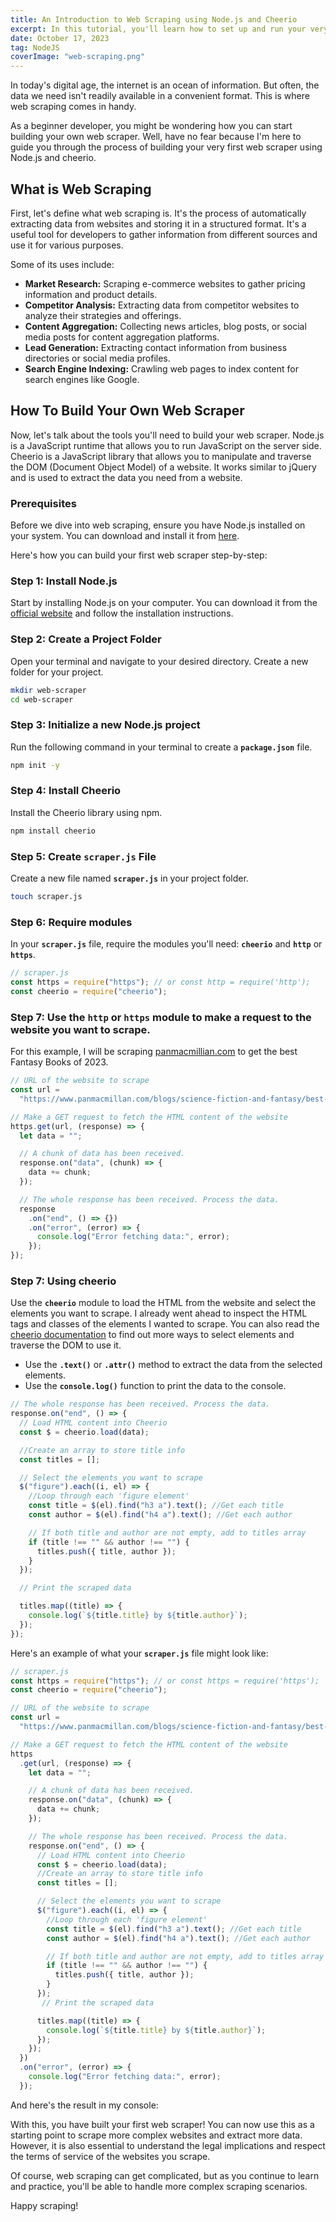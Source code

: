 ```yaml
---
title: An Introduction to Web Scraping using Node.js and Cheerio
excerpt: In this tutorial, you'll learn how to set up and run your very own web scraper.
date: October 17, 2023
tag: NodeJS
coverImage: "web-scraping.png"
---
```


In today's digital age, the internet is an ocean of information. But often, the data we need isn't readily available in a convenient format. This is where web scraping comes in handy.

As a beginner developer, you might be wondering how you can start building your own web scraper. Well, have no fear because I'm here to guide you through the process of building your very first web scraper using Node.js and cheerio.

## What is Web Scraping

First, let's define what web scraping is. It's the process of automatically extracting data from websites and storing it in a structured format. It's a useful tool for developers to gather information from different sources and use it for various purposes.

Some of its uses include:

- **Market Research:** Scraping e-commerce websites to gather pricing information and product details.
- **Competitor Analysis:** Extracting data from competitor websites to analyze their strategies and offerings.
- **Content Aggregation:** Collecting news articles, blog posts, or social media posts for content aggregation platforms.
- **Lead Generation:** Extracting contact information from business directories or social media profiles.
- **Search Engine Indexing:** Crawling web pages to index content for search engines like Google.

## How To Build Your Own Web Scraper

Now, let's talk about the tools you'll need to build your web scraper. Node.js is a JavaScript runtime that allows you to run JavaScript on the server side. Cheerio is a JavaScript library that allows you to manipulate and traverse the DOM (Document Object Model) of a website. It works similar to jQuery and is used to extract the data you need from a website.

### Prerequisites

Before we dive into web scraping, ensure you have Node.js installed on your system. You can download and install it from [here](https://nodejs.org/).

Here's how you can build your first web scraper step-by-step:

### Step 1: Install Node.js

Start by installing Node.js on your computer. You can download it from the [official website](https://nodejs.org/) and follow the installation instructions.

### Step 2: **Create a Project Folder**

Open your terminal and navigate to your desired directory. Create a new folder for your project.

```bash
mkdir web-scraper
cd web-scraper
```

### Step 3: Initialize a new Node.js project

Run the following command in your terminal to create a **`package.json`** file.

```bash
npm init -y
```

### Step 4: Install Cheerio

Install the Cheerio library using npm.

```bash
npm install cheerio
```

### **Step 5: Create `scraper.js` File**

Create a new file named **`scraper.js`** in your project folder.

```bash
touch scraper.js
```

### Step 6: Require modules

In your **`scraper.js`** file, require the modules you'll need: **`cheerio`** and **`http`** or **`https`**.

```javascript
// scraper.js
const https = require("https"); // or const http = require('http');
const cheerio = require("cheerio");
```

### Step 7: Use the **`http`** or **`https`** module to make a request to the website you want to scrape.

For this example, I will be scraping [panmacmillian.com](http://panmacmillian.com) to get the best Fantasy Books of 2023.

```javascript
// URL of the website to scrape
const url =
  "https://www.panmacmillan.com/blogs/science-fiction-and-fantasy/best-new-fantasy-books";

// Make a GET request to fetch the HTML content of the website
https.get(url, (response) => {
  let data = "";

  // A chunk of data has been received.
  response.on("data", (chunk) => {
    data += chunk;
  });

  // The whole response has been received. Process the data.
  response
    .on("end", () => {})
    .on("error", (error) => {
      console.log("Error fetching data:", error);
    });
});
```

### Step 7: Using cheerio

Use the **`cheerio`** module to load the HTML from the website and select the elements you want to scrape. I already went ahead to inspect the HTML tags and classes of the elements I wanted to scrape. You can also read the [cheerio documentation](https://cheerio.js.org/docs/intro) to find out more ways to select elements and traverse the DOM to use it.

- Use the **`.text()`** or **`.attr()`** method to extract the data from the selected elements.
- Use the **`console.log()`** function to print the data to the console.

```javascript
// The whole response has been received. Process the data.
response.on("end", () => {
  // Load HTML content into Cheerio
  const $ = cheerio.load(data);

  //Create an array to store title info
  const titles = [];

  // Select the elements you want to scrape
  $("figure").each((i, el) => {
    //Loop through each 'figure element'
    const title = $(el).find("h3 a").text(); //Get each title
    const author = $(el).find("h4 a").text(); //Get each author

    // If both title and author are not empty, add to titles array
    if (title !== "" && author !== "") {
      titles.push({ title, author });
    }
  });

  // Print the scraped data

  titles.map((title) => {
    console.log(`${title.title} by ${title.author}`);
  });
});
```

Here's an example of what your **`scraper.js`** file might look like:

```javascript
// scraper.js
const https = require("https"); // or const https = require('https');
const cheerio = require("cheerio");

// URL of the website to scrape
const url =
  "https://www.panmacmillan.com/blogs/science-fiction-and-fantasy/best-new-fantasy-books";

// Make a GET request to fetch the HTML content of the website
https
  .get(url, (response) => {
    let data = "";

    // A chunk of data has been received.
    response.on("data", (chunk) => {
      data += chunk;
    });

    // The whole response has been received. Process the data.
    response.on("end", () => {
      // Load HTML content into Cheerio
      const $ = cheerio.load(data);
      //Create an array to store title info
      const titles = [];

      // Select the elements you want to scrape
      $("figure").each((i, el) => {
        //Loop through each 'figure element'
        const title = $(el).find("h3 a").text(); //Get each title
        const author = $(el).find("h4 a").text(); //Get each author

        // If both title and author are not empty, add to titles array
        if (title !== "" && author !== "") {
          titles.push({ title, author });
        }
      });
       // Print the scraped data

      titles.map((title) => {
        console.log(`${title.title} by ${title.author}`);
      });
    });
  })
  .on("error", (error) => {
    console.log("Error fetching data:", error);
  });
```

And here's the result in my console:
<BlogImage src="/images/web-scraping-screenshot.png" alt="Screenshot of terminal" type="screenshot" />

With this, you have built your first web scraper! You can now use this as a starting point to scrape more complex websites and extract more data. However, it is also essential to understand the legal implications and respect the terms of service of the websites you scrape.

Of course, web scraping can get complicated, but as you continue to learn and practice, you'll be able to handle more complex scraping scenarios.

Happy scraping!
